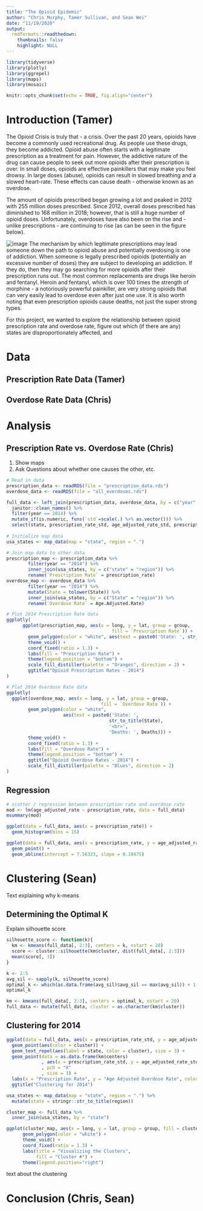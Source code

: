 ```yaml
---
title: "The Opioid Epidemic"
author: "Chris Murphy, Tamer Sullivan, and Sean Wei"
date: "11/19/2020"
output:
  rmdformats::readthedown:
    thumbnails: false
    highlight: NULL
---
```


```r
library(tidyverse)
library(plotly)
library(ggrepel)
library(maps)
library(mosaic)

knitr::opts_chunk$set(echo = TRUE, fig.align="center")
```

# Introduction (Tamer)

The Opioid Crisis is truly that - a crisis. Over the past 20 years, opioids have become a commonly used recreational drug. As people use these drugs, they become addicted. Opioid abuse often starts with a legitimate prescription as a treatment for pain. However, the addictive nature of the drug can cause people to seek out more opioids after their prescription is over. In small doses, opioids are effective painkillers that may make you feel drowsy. In large doses (abuse), opioids can result in slowed breathing and a slowed heart-rate. These effects can cause death - otherwise known as an overdose. 

The amount of opioids prescribed began growing a lot and peaked in 2012 with 255 million doses prescribed. Since 2012, overall doses prescribed has diminished to 168 million in 2018; however, that is still a huge number of opioid doses. Unfortunately, overdoses have also been on the rise and - unlike prescriptions - are continuing to rise (as can be seen in the figure below).

![image](images/Opioid-deaths-timeline.png)
The mechanism by which legitimate prescriptions may lead someone down the path to opioid abuse and potentially overdosing is one of addiction. When someone is legally prescribed opioids (potentially an excessive number of doses) they are subject to developing an addiction. If they do, then they may go searching for more opioids after their prescription runs out. The most common replacements are drugs like heroin and fentanyl. Heroin and fentanyl, which is over 100 times the strength of morphine - a notoriously powerful painkiller, are very strong opioids that can very easily lead to overdose even after just one use. It is also worth noting that even prescription opioids cause deaths, not just the super strong types. 

For this project, we wanted to explore the relationship between opioid prescription rate and overdose rate, figure out which (if there are any) states are disproportionately affected, and 

# Data

## Prescription Rate Data (Tamer)

## Overdose Rate Data (Chris)

# Analysis

## Prescription Rate vs. Overdose Rate (Chris)

1. Show maps
2. Ask Questions about whether one causes the other, etc.

```r
# Read in data
prescription_data <- readRDS(file = "prescription_data.rds")
overdose_data <- readRDS(file = "all_overdoses.rds")

full_data <- left_join(prescription_data, overdose_data, by = c("year", "State")) %>% 
  janitor::clean_names() %>% 
  filter(year == 2014) %>% 
  mutate_if(is.numeric, funs(`std`=scale(.) %>% as.vector())) %>% 
  select(state, prescription_rate_std, age_adjusted_rate_std, prescription_rate, age_adjusted_rate)
  
# Initialize map data
usa_states <- map_data(map = "state", region = ".")

# Join map data to other data
prescription_map <- prescription_data %>% 
        filter(year == "2014") %>% 
        inner_join(usa_states, by = c("state" = "region")) %>%
        rename(`Prescription Rate` = prescription_rate)
overdose_map <- overdose_data %>% 
        filter(year == "2014") %>% 
        mutate(State = tolower(State)) %>% 
        inner_join(usa_states, by = c("State" = "region")) %>% 
        rename(`Overdose Rate` = Age.Adjusted.Rate)

```

```r
# Plot 2014 Prescription Rate data
ggplotly(
      ggplot(prescription_map, aes(x = long, y = lat, group = group, 
                                       fill = `Prescription Rate`)) +
        geom_polygon(color = "white", aes(text = paste0('State: ', str_to_title(state)))) +
        theme_void() +
        coord_fixed(ratio = 1.3) +
        labs(fill = "Prescription Rate") +
        theme(legend.position = "bottom") +
        scale_fill_distiller(palette = "Oranges", direction = 2) + 
        ggtitle("Opioid Prescription Rates - 2014")
)

# Plot 2014 Overdose Rate data  
ggplotly(
  ggplot(overdose_map, aes(x = long, y = lat, group = group,
                                   fill = `Overdose Rate`)) +
        geom_polygon(color = "white", 
                     aes(text = paste0('State: ', 
                                      str_to_title(State), 
                                      '<br>', 
                                      'Deaths: ', Deaths))) +
        theme_void() +
        coord_fixed(ratio = 1.3) +
        labs(fill = "Overdose Rate") +
        theme(legend.position = "bottom") +
        ggtitle("Opioid Overdose Rates - 2014") +
        scale_fill_distiller(palette = "Blues", direction = 2)
)
```      

## Regression

```r
# scatter / regression between prescription rate and overdose rate
mod <- lm(age_adjusted_rate ~ prescription_rate, data = full_data)
msummary(mod)
```

```r
ggplot(data = full_data, aes(x = prescription_rate)) +
  geom_histogram(bins = 15)
```


```r
ggplot(data = full_data, aes(x = prescription_rate, y = age_adjusted_rate)) +
  geom_point() + 
  geom_abline(intercept = 7.56323, slope = 0.10475)
```


# Clustering (Sean)

Text explaining why k-means

## Determining the Optimal K

Explain silhouette score

```r
silhouette_score <- function(k){
  km <- kmeans(full_data[, 2:3], centers = k, nstart = 20)
  score <- cluster::silhouette(km$cluster, dist(full_data[, 2:3]))
  mean(score[, 3])
}

k <- 2:5
avg_sil <- sapply(k, silhouette_score)
optimal_k <- which(as.data.frame(avg_sil)$avg_sil == max(avg_sil)) + 1
optimal_k

km <- kmeans(full_data[, 2:3], centers = optimal_k, nstart = 20)
full_data <- mutate(full_data, cluster = as.character(km$cluster))
```

## Clustering for 2014

```r
ggplot(data = full_data, aes(x = prescription_rate_std, y = age_adjusted_rate_std)) + 
  geom_point(aes(color = cluster)) +
  geom_text_repel(aes(label = state, color = cluster), size = 3) +
  geom_point(data = as.data.frame(km$centers)
             , aes(x = prescription_rate_std, y = age_adjusted_rate_std)
             , pch = "X"
             , size = 3) +
  labs(x = "Prescription Rate", y = "Age Adjusted Overdose Rate", color = "Cluster Assignment") + 
  ggtitle("Clustering for 2014")
```

```r
usa_states <- map_data(map = "state", region = ".") %>% 
  mutate(state = stringr::str_to_title(region))

cluster_map <- full_data %>%
  inner_join(usa_states, by = "state")

ggplot(cluster_map, aes(x = long, y = lat, group = group, fill = cluster)) +
      geom_polygon(color = "white") +
      theme_void() +
      coord_fixed(ratio = 1.3) +
      labs(title = "Visualizing the Clusters",
           fill = "Cluster #") +
      theme(legend.position="right")
```

text about the clustering

# Conclusion (Chris, Sean)
